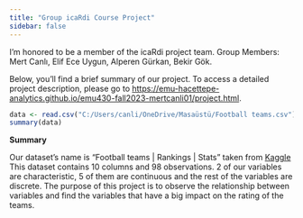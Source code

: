 ```yaml
---
title: "Group icaRdi Course Project"
sidebar: false 
---
```


I'm honored to be a member of the icaRdi project team.
Group Members:
Mert Canlı,
Elif Ece Uygun,
Alperen Gürkan,
Bekir Gök.

Below, you'll find a brief summary of our project. To access a detailed project description, please go to [https://emu-hacettepe-analytics.github.io/emu430-fall2023-mertcanli01/project.html](#0){.uri}.


```r
data <- read.csv("C:/Users/canli/OneDrive/Masaüstü/Football teams.csv")
summary(data)
```
**Summary**

 Our  dataset's  name  is "Football teams | Rankings | Stats" taken from [Kaggle](<https://www.kaggle.com/datasets/varpit94/football-teams-rankings-stats/>) 
 This dataset contains 10 columns and 98 observations. 2 of our variables are characteristic, 5 of them are continuous and the rest of the variables are discrete. The purpose of this project is to observe the relationship between variables and find the variables that have a big impact on the rating of the teams.
